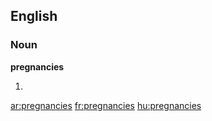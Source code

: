 ==English==

===Noun===
'''pregnancies'''

# {{plural of|[[pregnancy]]}}

[[ar:pregnancies]]
[[fr:pregnancies]]
[[hu:pregnancies]]